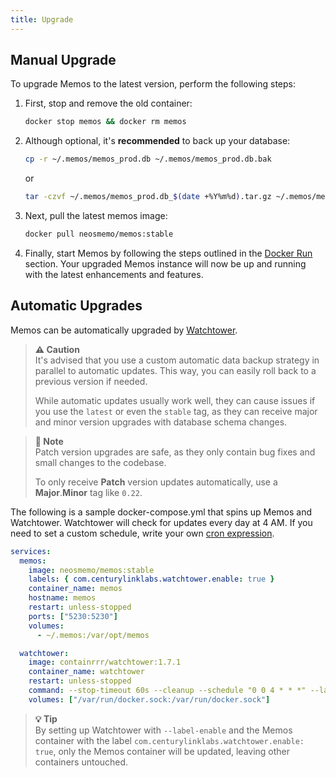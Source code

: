 ```yaml
---
title: Upgrade
---
```


## Manual Upgrade

To upgrade Memos to the latest version, perform the following steps:

1. First, stop and remove the old container:

   ```bash
   docker stop memos && docker rm memos
   ```

2. Although optional, it's **recommended** to back up your database:

   ```bash
   cp -r ~/.memos/memos_prod.db ~/.memos/memos_prod.db.bak
   ```

   or

   ```bash
   tar -czvf ~/.memos/memos_prod.db_$(date +%Y%m%d).tar.gz ~/.memos/memos_prod.db
   ```

3. Next, pull the latest memos image:

   ```bash
   docker pull neosmemo/memos:stable
   ```

4. Finally, start Memos by following the steps outlined in the [Docker Run](/docs/install/container-install#docker-run) section. Your upgraded Memos instance will now be up and running with the latest enhancements and features.

## Automatic Upgrades

Memos can be automatically upgraded by [Watchtower](https://github.com/containrrr/watchtower).

> **⚠️ Caution**  
> It's advised that you use a custom automatic data backup strategy in parallel to automatic updates. This way, you can easily roll back to a previous version if needed.
> 
> While automatic updates usually work well, they can cause issues if you use the `latest` or even the `stable` tag, as they can receive major and minor version upgrades with database schema changes.

> **📝 Note**  
> Patch version upgrades are safe, as they only contain bug fixes and small changes to the codebase.
> 
> To only receive **Patch** version updates automatically, use a **Major**.**Minor** tag like `0.22`.

The following is a sample docker-compose.yml that spins up Memos and Watchtower. Watchtower will check for updates every day at 4 AM. If you need to set a custom schedule, write your own [cron expression](https://crontab.cronhub.io).

```yaml
services:
  memos:
    image: neosmemo/memos:stable
    labels: { com.centurylinklabs.watchtower.enable: true }
    container_name: memos
    hostname: memos
    restart: unless-stopped
    ports: ["5230:5230"]
    volumes:
      - ~/.memos:/var/opt/memos

  watchtower:
    image: containrrr/watchtower:1.7.1
    container_name: watchtower
    restart: unless-stopped
    command: --stop-timeout 60s --cleanup --schedule "0 0 4 * * *" --label-enable
    volumes: ["/var/run/docker.sock:/var/run/docker.sock"]
```

> **💡 Tip**  
> By setting up Watchtower with `--label-enable` and the Memos container with the label `com.centurylinklabs.watchtower.enable: true`, only the Memos container will be updated, leaving other containers untouched.
